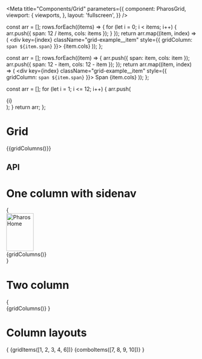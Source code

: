 

<Meta
  title="Components/Grid"
  parameters={{
    component: PharosGrid,
    viewport: {
      viewports,
    },
    layout: 'fullscreen',
  }}
/>

  const arr = [];
  rows.forEach((items) => {
    for (let i = 0; i < items; i++) {
      arr.push({ span: 12 / items, cols: items });
    }
  });
  return arr.map((item, index) => (
    <div key={index} className="grid-example__item" style={{ gridColumn: `span ${item.span}` }}>
      {item.cols}
    </div>
  ));
};

  const arr = [];
  rows.forEach((item) => {
    arr.push({ span: item, cols: item });
    arr.push({ span: 12 - item, cols: 12 - item });
  });
  return arr.map((item, index) => (
    <div key={index} className="grid-example__item" style={{ gridColumn: `span ${item.span}` }}>
      Span {item.cols}
    </div>
  ));
};

  const arr = [];
  for (let i = 1; i <= 12; i++) {
    arr.push(<div className="grid-example__column">{i}</div>);
  }
  return arr;
};

# Grid

<Canvas>
  <Story name="One column">{<PharosGrid>{gridColumns()}</PharosGrid>}</Story>
</Canvas>

## API

<ArgsTable of={PharosGrid} />

# One column with sidenav

<Canvas>
  <Story name="One column with sidenav" parameters={{ docs: { disable: true } }}>
    {
      <div
        style={{
          display: 'grid',
          gridTemplateAreas: "'sidenav main'",
          gridTemplateColumns: 'max-content 1fr',
        }}
      >
        <PharosSidenav style={{ gridArea: 'sidenav' }}>
          <PharosLink slot="top" href="/" id="jstor-logo">
            <img src="./images/jstor-logo-inverse.svg" alt="Pharos Home" width="72" height="100" />
          </PharosLink>
        </PharosSidenav>
        <main sstyle={{ gridArea: 'main' }}>
          <PharosGrid layout="1-col--sidenav">{gridColumns()}</PharosGrid>
        </main>
      </div>
    }
  </Story>
</Canvas>

# Two column

<Canvas>
  <Story name="Two column">
    {
      <Fragment>
        <PharosGrid layout="2-col">
          <div className="grid-example__container--first"></div>
          <div className="grid-example__container--second"></div>
          <div className="grid-example__container--third"></div>
        </PharosGrid>
        <PharosGrid layout="2-col" style={{ position: 'absolute', top: 0, width: '100%' }}>
          {gridColumns()}
        </PharosGrid>
      </Fragment>
    }
  </Story>
</Canvas>

# Column layouts

<Canvas>
  <Story name="Column layouts">
    {
      <PharosGrid style={{ margin: '1rem 0' }}>
        {gridItems([1, 2, 3, 4, 6])}
        {comboItems([7, 8, 9, 10])}
      </PharosGrid>
    }
  </Story>
</Canvas>
